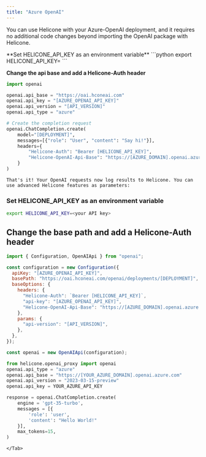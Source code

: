 ```yaml
---
title: "Azure OpenAI"
---
```


You can use Helicone with your Azure-OpenAI deployment, and it requires no additional code changes beyond importing the OpenAI package with Helicone.

<Tabs>
 <Tab title="Python">
  **Set HELICONE_API_KEY as an environment variable**
  ```python
  export HELICONE_API_KEY=<your API key>
  ```

**Change the api base and add a Helicone-Auth header**

```python
import openai

openai.api_base = "https://oai.hconeai.com"
openai.api_key = "[AZURE_OPENAI_API_KEY]"
openai.api_version = "[API_VERSION]"
openai.api_type = "azure"

# Create the completion request
openai.ChatCompletion.create(
    model="[DEPLOYMENT]",
    messages=[{"role": "User", "content": "Say hi!"}],
    headers={
        "Helicone-Auth": "Bearer [HELICONE_API_KEY]",
        "Helicone-OpenAI-Api-Base": "https://[AZURE_DOMAIN].openai.azure.com",
    }
)
```

    That's it! Your OpenAI requests now log results to Helicone. You can use advanced Helicone features as parameters:

  </Tab>
  
  <Tab title="Node.js">

### Set HELICONE_API_KEY as an environment variable

```bash
export HELICONE_API_KEY=<your API key>
```

## Change the base path and add a Helicone-Auth header

```javascript
import { Configuration, OpenAIApi } from "openai";

const configuration = new Configuration({
  apiKey: "[AZURE_OPENAI_API_KEY]",
  basePath: "https://oai.hconeai.com/openai/deployments/[DEPLOYMENT]",
  baseOptions: {
    headers: {
      "Helicone-Auth": `Bearer [HELICONE_API_KEY]`,
      "api-key": "[AZURE_OPENAI_API_KEY]",
      "Helicone-OpenAI-Api-Base": "https://[AZURE_DOMAIN].openai.azure.com",
    },
    params: {
      "api-version": "[API_VERSION]",
    },
  },
});

const openai = new OpenAIApi(configuration);
```

  </Tab>

  <Tab title="Python w/package">

```python
from helicone.openai_proxy import openai
openai.api_type = "azure"
openai.api_base = "https://[YOUR_AZURE_DOMAIN].openai.azure.com"
openai.api_version = "2023-03-15-preview"
openai.api_key = YOUR_AZURE_API_KEY

response = openai.ChatCompletion.create(
    engine = 'gpt-35-turbo',
    messages = [{
        'role': 'user',
        'content': "Hello World!"
    }],
    max_tokens=15,
)

```

    </Tab>

</Tabs>
